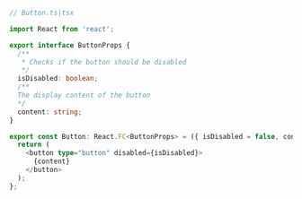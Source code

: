 ```ts
// Button.ts|tsx

import React from 'react';

export interface ButtonProps {
  /**
   * Checks if the button should be disabled
   */
  isDisabled: boolean;
  /**
  The display content of the button
  */
  content: string;
}

export const Button: React.FC<ButtonProps> = ({ isDisabled = false, content = '' }) => {
  return (
    <button type="button" disabled={isDisabled}>
      {content}
    </button>
  );
};
```